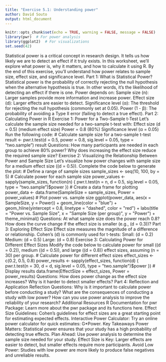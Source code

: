 ```yaml
---
title: "Exercise 5.1: Understanding power"
author: David Souto
output: html_document
---
```


```r
knitr::opts_chunk$set(echo = TRUE, warning = FALSE, message = FALSE)
library(pwr)  # For power analysis
library(ggplot2)  # For visualizations
set.seed(42)
```

Statistical power is a critical concept in research design. It tells us how likely we are to detect an effect if it truly exists. In this worksheet, we’ll explore what power is, why it matters, and how to calculate it using R. By the end of this exercise, you’ll understand how power relates to sample size, effect size, and significance level.
Part 1: What is Statistical Power?
Statistical power is the probability of correctly rejecting the null hypothesis when the alternative hypothesis is true. In other words, it’s the likelihood of detecting an effect if there is one.
Power depends on:
Sample size (n): Larger samples provide more information and increase power.
Effect size (d): Larger effects are easier to detect.
Significance level (α): The threshold for rejecting the null hypothesis (commonly set at 0.05).
Power (1 - β): The probability of avoiding a Type II error (failing to detect a true effect).
Part 2: Calculating Power in R
Exercise 1: Power for a Two-Sample t-Test
Let’s calculate the sample size needed for a two-sample t-test with:
Effect size (d = 0.5) (medium effect size)
Power = 0.8 (80%)
Significance level (α = 0.05)
Run the following code:
# Calculate sample size for a two-sample t-test result <- pwr.t.test(d = 0.5, power = 0.8, sig.level = 0.05, type = "two.sample") result
Questions:
How many participants are needed in each group to achieve 80% power?
Why does increasing the effect size reduce the required sample size?
Exercise 2: Visualizing the Relationship Between Power and Sample Size
Let’s visualize how power changes with sample size for a medium effect size ((d = 0.5)).
Complete the code below to generate the plot:
# Define a range of sample sizes sample_sizes <- seq(10, 100, by = 5) # Calculate power for each sample size power_values <- sapply(sample_sizes, function(n) { pwr.t.test(n = n, d = 0.5, sig.level = 0.05, type = "two.sample")$power }) # Create a data frame for plotting power_data <- data.frame(SampleSize = sample_sizes, Power = power_values) # Plot power vs. sample size ggplot(power_data, aes(x = SampleSize, y = Power)) + geom_line(color = "blue") + geom_hline(yintercept = 0.8, linetype = "dashed", color = "red") + labs(title = "Power vs. Sample Size", x = "Sample Size (per group)", y = "Power") + theme_minimal()
Questions:
At what sample size does the power reach 0.8?
How does the curve change if the effect size is smaller (e.g., (d = 0.3))?
Part 3: Exploring Effect Size
Effect size measures the magnitude of a difference or relationship. Cohen’s (d) is commonly used for t-tests:
Small: (d = 0.2)
Medium: (d = 0.5)
Large: (d = 0.8)
Exercise 3: Calculating Power for Different Effect Sizes
Modify the code below to calculate power for small ((d = 0.2)), medium ((d = 0.5)), and large ((d = 0.8)) effect sizes, assuming (n = 30) per group.
# Calculate power for different effect sizes effect_sizes <- c(0.2, 0.5, 0.8) power_results <- sapply(effect_sizes, function(d) { pwr.t.test(n = 30, d = d, sig.level = 0.05, type = "two.sample")$power }) # Display results data.frame(EffectSize = effect_sizes, Power = power_results)
Questions:
How does power change as the effect size increases?
Why is it harder to detect smaller effects?
Part 4: Reflection and Application
Reflection Questions:
Why is it important to calculate power before conducting a study?
What are the consequences of conducting a study with low power?
How can you use power analysis to improve the reliability of your research?
Additional Resources
R Documentation for pwr Package: Learn more about the pwr package and its functions here.
Effect Size Guidelines: Cohen’s guidelines for effect sizes are a great starting point for estimating expected effects.
Interactive Power Calculator: Try an online power calculator for quick estimates: G*Power.
Key Takeaways
Power Matters: Statistical power ensures that your study has a high probability of detecting true effects.
Plan Ahead: Use power analysis to determine the sample size needed for your study.
Effect Size is Key: Larger effects are easier to detect, but smaller effects require more participants.
Avoid Low Power: Studies with low power are more likely to produce false negatives and unreliable results.
